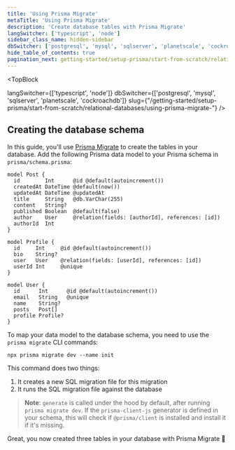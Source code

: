 ```yaml
---
title: 'Using Prisma Migrate'
metaTitle: 'Using Prisma Migrate'
description: 'Create database tables with Prisma Migrate'
langSwitcher: ['typescript', 'node']
sidebar_class_name: hidden-sidebar
dbSwitcher: ['postgresql', 'mysql', 'sqlserver', 'planetscale', 'cockroachdb']
hide_table_of_contents: true
pagination_next: getting-started/setup-prisma/start-from-scratch/relational-databases/install-prisma-client-typescript-sqlserver
---
```


<TopBlock
 
  langSwitcher={['typescript', 'node']}
  dbSwitcher={['postgresql', 'mysql', 'sqlserver', 'planetscale', 'cockroachdb']}
  slug={"/getting-started/setup-prisma/start-from-scratch/relational-databases/using-prisma-migrate-"}
 />

## Creating the database schema

In this guide, you'll use [Prisma Migrate](/orm/prisma-migrate) to create the tables in your database. Add the following Prisma data model to your Prisma schema in `prisma/schema.prisma`:

```prisma file=prisma/schema.prisma copy showLineNumbers
model Post {
  id        Int      @id @default(autoincrement())
  createdAt DateTime @default(now())
  updatedAt DateTime @updatedAt
  title     String   @db.VarChar(255)
  content   String?
  published Boolean  @default(false)
  author    User     @relation(fields: [authorId], references: [id])
  authorId  Int
}

model Profile {
  id     Int     @id @default(autoincrement())
  bio    String?
  user   User    @relation(fields: [userId], references: [id])
  userId Int     @unique
}

model User {
  id      Int      @id @default(autoincrement())
  email   String   @unique
  name    String?
  posts   Post[]
  profile Profile?
}
```

To map your data model to the database schema, you need to use the `prisma migrate` CLI commands:

```terminal
npx prisma migrate dev --name init
```

This command does two things:

1. It creates a new SQL migration file for this migration
1. It runs the SQL migration file against the database

> **Note**: `generate` is called under the hood by default, after running `prisma migrate dev`. If the `prisma-client-js` generator is defined in your schema, this will check if `@prisma/client` is installed and install it if it's missing.

Great, you now created three tables in your database with Prisma Migrate 🚀
